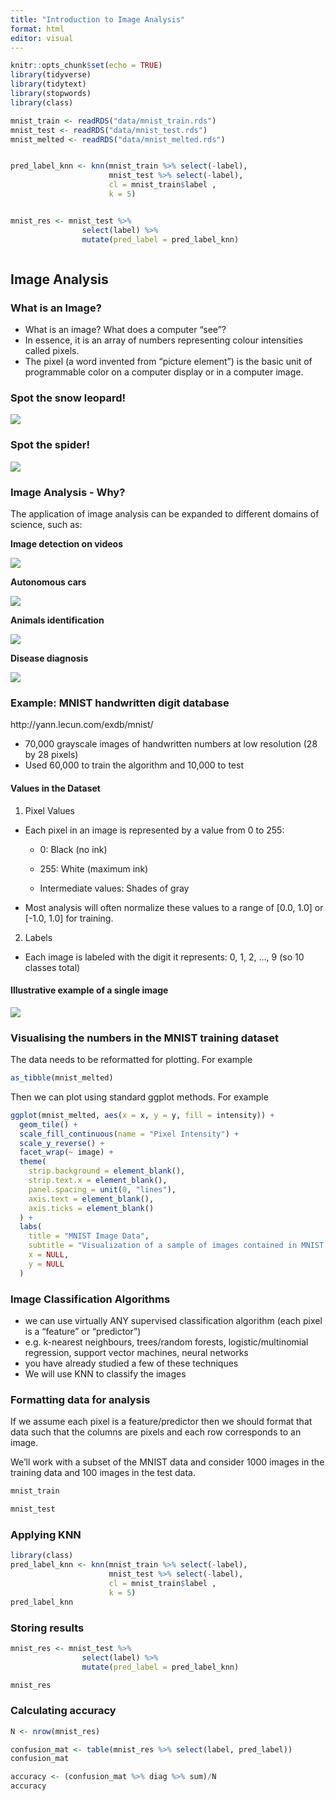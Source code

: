 ```yaml
---
title: "Introduction to Image Analysis"
format: html
editor: visual
---
```


```r
knitr::opts_chunk$set(echo = TRUE)
library(tidyverse)
library(tidytext)
library(stopwords)
library(class)

mnist_train <- readRDS("data/mnist_train.rds")
mnist_test <- readRDS("data/mnist_test.rds")
mnist_melted <- readRDS("data/mnist_melted.rds")


pred_label_knn <- knn(mnist_train %>% select(-label), 
                      mnist_test %>% select(-label), 
                      cl = mnist_train$label , 
                      k = 5)


mnist_res <- mnist_test %>%
                select(label) %>% 
                mutate(pred_label = pred_label_knn)



```

## Image Analysis

### What is an Image?

-   What is an image? What does a computer "see"?
-   In essence, it is an array of numbers representing colour intensities called pixels.
-   The pixel (a word invented from "picture element") is the basic unit of programmable color on a computer display or in a computer image.

### Spot the snow leopard!

![](images/find_leopard.jpg)

### Spot the spider!

![](images/aranha_thiago.jpg)

### Image Analysis - Why?

The application of image analysis can be expanded to different domains of science, such as:

**Image detection on videos**

![](images/video.jpg)

**Autonomous cars**

![](images/aut_car.jpeg)

**Animals identification**

![](images/camera.png)

**Disease diagnosis**

![](images/malario.png)

<!-- **Measure Student Engagement** -->

<!-- ![](images/MoodRec.png) -->

### Example: MNIST handwritten digit database

http://yann.lecun.com/exdb/mnist/

-   70,000 grayscale images of handwritten numbers at low resolution (28 by 28 pixels)
-   Used 60,000 to train the algorithm and 10,000 to test

#### Values in the Dataset

1.  Pixel Values

-   Each pixel in an image is represented by a value from 0 to 255:

    -   0: Black (no ink)

    -   255: White (maximum ink)

    -   Intermediate values: Shades of gray

-   Most analysis will often normalize these values to a range of \[0.0, 1.0\] or \[-1.0, 1.0\] for training.

2.  Labels

-   Each image is labeled with the digit it represents: 0, 1, 2, ..., 9 (so 10 classes total)

#### Illustrative example of a single image

![](images/eight.jpeg)

### Visualising the numbers in the MNIST training dataset

The data needs to be reformatted for plotting. For example

```r
as_tibble(mnist_melted)
```

Then we can plot using standard ggplot methods. For example

```r
ggplot(mnist_melted, aes(x = x, y = y, fill = intensity)) +
  geom_tile() +
  scale_fill_continuous(name = "Pixel Intensity") +
  scale_y_reverse() +
  facet_wrap(~ image) +
  theme(
    strip.background = element_blank(),
    strip.text.x = element_blank(),
    panel.spacing = unit(0, "lines"),
    axis.text = element_blank(),
    axis.ticks = element_blank()
  ) +
  labs(
    title = "MNIST Image Data",
    subtitle = "Visualization of a sample of images contained in MNIST data set.",
    x = NULL,
    y = NULL
  )
```

### Image Classification Algorithms

-   we can use virtually ANY supervised classification algorithm (each pixel is a "feature" or "predictor")
-   e.g. k-nearest neighbours, trees/random forests, logistic/multinomial regression, support vector machines, neural networks
-   you have already studied a few of these techniques
-   We will use KNN to classify the images

### Formatting data for analysis

If we assume each pixel is a feature/predictor then we should format that data such that the columns are pixels and each row corresponds to an image.

We'll work with a subset of the MNIST data and consider 1000 images in the training data and 100 images in the test data.

```r
mnist_train
```

```r
mnist_test
```

### Applying KNN

```r
library(class)
pred_label_knn <- knn(mnist_train %>% select(-label), 
                      mnist_test %>% select(-label), 
                      cl = mnist_train$label , 
                      k = 5)
pred_label_knn
```

### Storing results

```r
mnist_res <- mnist_test %>%
                select(label) %>% 
                mutate(pred_label = pred_label_knn)

mnist_res
```

### Calculating accuracy

```r
N <- nrow(mnist_res)

confusion_mat <- table(mnist_res %>% select(label, pred_label))
confusion_mat

accuracy <- (confusion_mat %>% diag %>% sum)/N
accuracy
```
